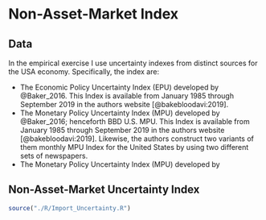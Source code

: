 <!--
This is for including Chapter 1.  Notice that it's also good practice to name your chunk.  This will help you debug potential issues as you knit.  The chunk above is called intro and the one below is called chapter1.  Feel free to change the name of the Rmd file as you wish, but don't forget to change it here from chap1.Rmd.
-->

<!--
The {#rmd-basics} text after the chapter declaration will allow us to link throughout the document back to the beginning of Chapter 1.  These labels will automatically be generated (if not specified) by changing the spaces to hyphens and capital letters to lowercase.  Look for the reference to this label at the beginning of Chapter 2.
-->

# Non-Asset-Market Index{#non-index}

## Data

In the empirical exercise I use uncertainty indexes from distinct sources for the USA economy. Specifically, the index are:

- The Economic Policy Uncertainty Index (EPU) developed by @Baker_2016. This Index is available from January 1985 through September 2019 in the authors website [@bakebloodavi:2019]. 
- The Monetary Policy Uncertainty Index (MPU) developed by @Baker_2016; henceforth BBD U.S. MPU. This Index is available from January 1985 through September 2019 in the authors website [@bakebloodavi:2019]. Likewise, the authors construct two variants  of them monthly MPU Index for the United States by using two different sets of newspapers.
- The Monetary Policy Uncertainty Index (MPU) developed by 

## Non-Asset-Market Uncertainty Index

```r
source("./R/Import_Uncertainty.R")
```




<!-- \clearpage -->


<!-- # ```{r maxdelays, results="asis"} -->
<!-- # kable(max_delays,  -->
<!-- #       col.names = c("Airline", "Max Arrival Delay"), -->
<!-- #       caption = "Maximum Delays by Airline", -->
<!-- #       caption.short = "Max Delays by Airline", -->
<!-- #       longtable = TRUE, -->
<!-- #       booktabs = TRUE) -->
<!-- # ``` -->
